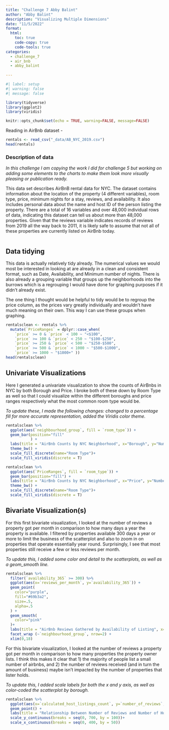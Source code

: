 ```yaml
---
title: "Challenge 7 Abby Balint"
author: "Abby Balint"
description: "Visualizing Multiple Dimensions"
date: "11/5/2022"
format:
  html:
    toc: true
    code-copy: true
    code-tools: true
categories:
  - challenge_7
  - air_bnb
  - abby_balint
 
---
```


```r
#| label: setup
#| warning: false
#| message: false

library(tidyverse)
library(ggplot2)
library(viridis)

knitr::opts_chunk$set(echo = TRUE, warning=FALSE, message=FALSE)
```


Reading in AirBnb dataset -

```r
rentals <- read_csv("_data/AB_NYC_2019.csv")
head(rentals)
```

### Description of data

*In this challenge I am copying the work I did for challenge 5 but working on adding some elements to the charts to make them look more visually pleasing or publication ready.*

This data set describes AirBnB rental data for NYC. The dataset contains information about the location of the property (4 different variables), room type, price, minimum nights for a stay, reviews, and availability. It also includes personal data about the name and host ID of the person listing the property. There are a total of 16 variables and over 48,000 individual rows of data, indicating this dataset can tell us about more than 48,000 properties. Given that the reviews variable indicates records of reviews from 2019 all the way back to 2011, it is likely safe to assume that not all of these properties are currently listed on AirBnb today.

```r

```

## Data tidying

This data is actually relatively tidy already. The numerical values we would most be interested in looking at are already in a clean and consistent format, such as Date, Availability, and Minimum number of nights. There is also already a grouping variable that groups up the neighborhoods into the burrows which is a regrouping I would have done for graphing purposes if it didn't already exist. 

The one thing I thought would be helpful to tidy would be to regroup the price column, as the prices vary greatly individually and wouldn't have much meaning on their own. This way I can use these groups when graphing.

```r
rentalsclean <- rentals %>%
  mutate(`PriceRanges` = dplyr::case_when(
    `price` >= 0 & `price` < 100 ~ "<$100",
    `price` >= 100 & `price` < 250 ~ "$100-$250",
    `price` >= 250 & `price` < 500 ~ "$250-$500",
    `price` >= 500 & `price` < 1000 ~ "$500-$1000",
    `price` >= 1000 ~ "$1000+" ))
head(rentalsclean)
```

## Univariate Visualizations

Here I generated a univariate visualization to show the counts of AirBnbs in NYC by both Borough and Price. I broke both of these down by Room Type as well so that I could visualize within the different boroughs and price ranges respectively what the most common room type would be.

*To update these, I made the following changes: changed to a percentage fill for more accurate representation, added the Viridis color theme. *
```r
rentalsclean %>%
  ggplot(aes(`neighbourhood_group`, fill = `room_type`)) + 
  geom_bar(position="fill"
           ) + 
  labs(title = "AirBnb Counts by NYC Neighborhood", x="Borough", y="Number of Airbnbs") + 
  theme_bw() +
  scale_fill_discrete(name="Room Type")+
  scale_fill_viridis(discrete = T)
```

```r
rentalsclean %>%
  ggplot(aes(`PriceRanges`, fill = `room_type`)) + 
  geom_bar(position="fill") + 
  labs(title = "AirBnb Counts by NYC Neighborhood", x="Price", y="Number of Airbnbs") + 
  theme_bw() +
  scale_fill_discrete(name="Room Type")+
  scale_fill_viridis(discrete = T)
```

## Bivariate Visualization(s)
For this first bivariate visualization, I looked at the number of reviews a property got per month in comparison to how many days a year the property is available. I filtered by properties available 300 days a year or more to limit the business of the scatterplot and also to zoom in on properties that operate essentially year round. Surprisingly, I see that most properties still receive a few or less reviews per month.

*To update this, I added some color and detail to the scatterplots, as well as a geom_smooth line.*
```r
rentalsclean %>%
  filter(`availability_365` >= 300) %>%
  ggplot(aes(x=`reviews_per_month`, y=`availability_365`)) + 
  geom_point(
    color="purple",
    fill="#69b3a2",
    size=.5,
    alpha=.5
  ) + 
  geom_smooth(
    color="pink"
  )+
  labs(title = "AirBnb Reviews Gathered by Availability of Listing", x="Reviews Per Month", y="Number of Days Per Year Available") + 
  facet_wrap (~`neighbourhood_group`, nrow=2) +
  xlim(0,18)
```
For this  bivariate visualization, I looked at the number of reviews a property got per month in comparison to how many properties the property owner lists. I think this makes it clear that 1) the majority of people list a small number of airbnbs, and 2) the number of reviews received (and in turn the amount of business) maybe isn't impacted by the number of properties that lister holds.

*To update this, I added scale labels for both the x and y axis, as well as color-coded the scatterplot by borough.*
```r
rentalsclean %>%
  ggplot(aes(x=`calculated_host_listings_count`, y=`number_of_reviews`, colour=`neighbourhood_group`)) + 
  geom_point() + 
  labs(title = "Relationship Between Number of Reviews and Number of Host Listings ", x="Number of Listings Host Controls", y="Number of Reviews", colour="Neighborhood")+
  scale_y_continuous(breaks = seq(0, 700, by = 100))+
  scale_x_continuous(breaks = seq(0, 400, by = 50))
```

